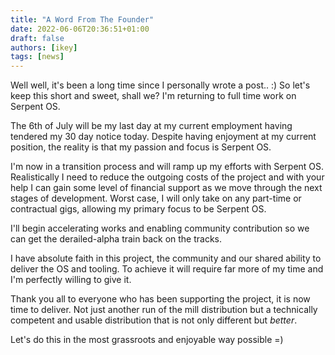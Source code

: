 ```yaml
---
title: "A Word From The Founder"
date: 2022-06-06T20:36:51+01:00
draft: false
authors: [ikey]
tags: [news]
---
```


Well well, it's been a long time since I personally wrote a post.. :) So let's keep
this short and sweet, shall we? I'm returning to full time work on Serpent OS.

<more></more>

The 6th of July will be my last day at my current employment having tendered my
30 day notice today. Despite having enjoyment at my current position, the reality
is that my passion and focus is Serpent OS.

I'm now in a transition process and will ramp up my efforts with Serpent OS.
Realistically I need to reduce the outgoing costs of the project and with
your help I can gain some level of financial support as we move through the
next stages of development. Worst case, I will only take on any part-time or
contractual gigs, allowing my primary focus to be Serpent OS.

I'll begin accelerating works and enabling community contribution so we can
get the derailed-alpha train back on the tracks.

I have absolute faith in this project, the community and our shared ability
to deliver the OS and tooling. To achieve it will require far more of my time
and I'm perfectly willing to give it.

Thank you all to everyone who has been supporting the project, it is now
time to deliver. Not just another run of the mill distribution but a technically
competent and usable distribution that is not only different but *better*.

Let's do this in the most grassroots and enjoyable way possible =)
